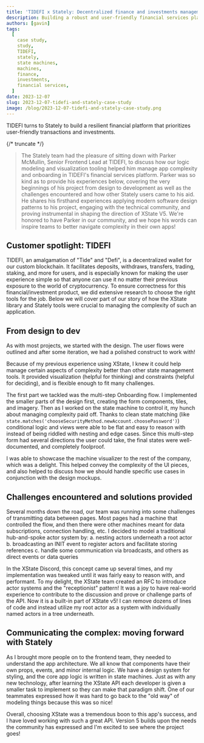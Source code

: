 ```yaml
---
title: 'TIDEFI x Stately: Decentralized finance and investments management'
description: Building a robust and user-friendly financial services platform. A Stately and TIDEFI case study.
authors: [gavin]
tags:
  [
    case study,
    study,
    TIDEFI,
    stately,
    state machines,
    machines,
    finance,
    investments,
    financial services,
  ]
date: 2023-12-07
slug: 2023-12-07-tidefi-and-stately-case-study
image: /blog/2023-12-07-tidefi-and-stately-case-study.png
---
```


TIDEFI turns to Stately to build a resilient financial platform that prioritizes user-friendly transactions and investments.

{/* truncate */}

> The Stately team had the pleasure of sitting down with Parker McMullin, Senior Frontend Lead at TIDEFI, to discuss how our logic modeling and visualization tooling helped him manage app complexity and onboarding in TIDEFI's financial services platform. Parker was so kind as to provide his experiences below, covering the very beginnings of his project from design to development as well as the challenges encountered and how other Stately users came to his aid. He shares his firsthand experiences applying modern software design patterns to his project, engaging with the technical community, and proving instrumental in shaping the direction of XState V5. We're honored to have Parker in our community, and we hope his words can inspire teams to better navigate complexity in their own apps!

## Customer spotlight: TIDEFI

<p>
  <ThemedImage
    alt="Koordinates logo"
    sources={{
      light:
        '/blog/2023-12-07-tidefi-and-stately-case-study/logo-with-name.svg',
      dark: '/blog/2023-12-07-tidefi-and-stately-case-study/dark-logo-with-name.svg',
    }}
  />
</p>

TIDEFI, an amalgamation of "Tide" and "Defi", is a decentralized wallet for our custom blockchain. It facilitates deposits, withdraws, transfers, trading, staking, and more for users, and is especially known for making the user experience simple so that anyone can use it no matter their previous exposure to the world of cryptocurrency. To ensure correctness for this financial/investment product, we did extensive research to choose the right tools for the job. Below we will cover part of our story of how the XState library and Stately tools were crucial to managing the complexity of such an application.

## From design to dev

As with most projects, we started with the design. The user flows were outlined and after some iteration, we had a polished construct to work with!

Because of my previous experience using XState, I knew it could help manage certain aspects of complexity better than other state management tools. It provided visualization (helpful for thinking) and constraints (helpful for deciding), and is flexible enough to fit many challenges.

The first part we tackled was the multi-step Onboarding flow. I implemented the smaller parts of the design first, creating the form components, tiles, and imagery. Then as I worked on the state machine to control it, my hunch about managing complexity paid off. Thanks to clean state matching (like `state.matches('chooseSecurityMethod.newAccount.choosePassword')`) conditional logic and views were able to be flat and easy to reason with instead of being riddled with nesting and edge cases. Since this multi-step form had several directions the user could take, the final states were well-documented, and completely foolproof.

<EmbedMachine
  name="TIDEFI Onboarding Flow"
  embedURL="https://stately.ai/registry/editor/embed/9fa24cc0-3026-41be-bb22-9afc3980fefc?machineId=26f0286a-e093-4863-a534-b4ea9b656ee0&mode=design/"
/>

I was able to showcase the machine visualizer to the rest of the company, which was a delight. This helped convey the complexity of the UI pieces, and also helped to discuss how we should handle specific use cases in conjunction with the design mockups.

## Challenges encountered and solutions provided

Several months down the road, our team was running into some challenges of transmitting data between pages. Most pages had a machine that controlled the flow, and then there were other machines meant for data subscriptions, connection handling, etc. I decided to model a traditional hub-and-spoke actor system by:
a. nesting actors underneath a root actor
b. broadcasting an INIT event to register actors and facilitate storing references
c. handle some communication via broadcasts, and others as direct events or data queries

In the XState Discord, this concept came up several times, and my implementation was tweaked until it was fairly easy to reason with, and performant. To my delight, the XState team created an RFC to introduce actor systems and the "receptionist" pattern! It was a joy to have real-world experience to contribute to the discussion and prove or challenge parts of the API. Now it is a built-in part of XState v5! I can remove dozens of lines of code and instead utilize my root actor as a system with individually named actors in a tree underneath.

## Communicating the complex: moving forward with Stately

As I brought more people on to the frontend team, they needed to understand the app architecture. We all know that components have their own props, events, and minor internal logic. We have a design system for styling, and the core app logic is written in state machines. Just as with any new technology, after learning the XState API each developer is given a smaller task to implement so they can make that paradigm shift. One of our teammates expressed how it was hard to go back to the "old way" of modeling things because this was so nice!

Overall, choosing XState was a tremendous boon to this app's success, and I have loved working with such a great API. Version 5 builds upon the needs the community has expressed and I'm excited to see where the project goes!
